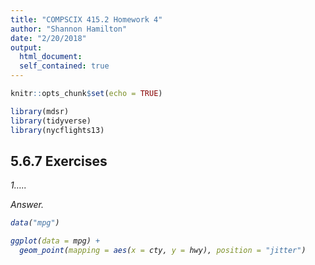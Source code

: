 ```yaml
---
title: "COMPSCIX 415.2 Homework 4"
author: "Shannon Hamilton"
date: "2/20/2018"
output: 
  html_document:
  self_contained: true
---
```


```r
knitr::opts_chunk$set(echo = TRUE)
```

```r
library(mdsr)
library(tidyverse)
library(nycflights13)
```
<h2> 5.6.7 Exercises </h2>


<i>1.....<p></p>

Answer.<p></p>

```r
data("mpg")

ggplot(data = mpg) + 
  geom_point(mapping = aes(x = cty, y = hwy), position = "jitter")

```

